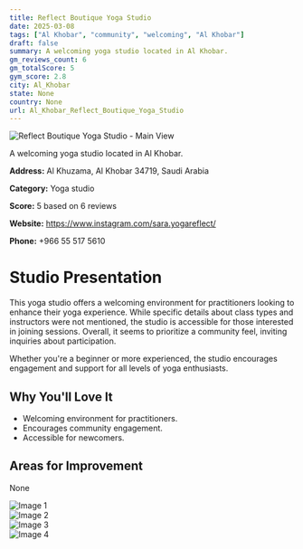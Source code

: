 ```yaml
---
title: Reflect Boutique Yoga Studio
date: 2025-03-08
tags: ["Al Khobar", "community", "welcoming", "Al Khobar"]  
draft: false
summary: A welcoming yoga studio located in Al Khobar.
gm_reviews_count: 6
gm_totalScore: 5
gym_score: 2.8
city: Al_Khobar
state: None
country: None
url: Al_Khobar_Reflect_Boutique_Yoga_Studio
---
```


<div className="aspect-[16/9] relative my-8">
  <img 
    src="https://lh3.googleusercontent.com/p/AF1QipO7jRZlminYYlbPfMdXp7-hc36zs4fEO8kEjE95=w1920-h1080-k-no"
    alt="Reflect Boutique Yoga Studio - Main View"
    className="object-cover absolute inset-0 w-full h-full rounded-lg"
  />
</div>

A welcoming yoga studio located in Al Khobar.

**Address:** Al Khuzama, Al Khobar 34719, Saudi Arabia

**Category:** Yoga studio

**Score:** 5 based on 6 reviews

**Website:** https://www.instagram.com/sara.yogareflect/

**Phone:** +966 55 517 5610

# Studio Presentation

This yoga studio offers a welcoming environment for practitioners looking to enhance their yoga experience. While specific details about class types and instructors were not mentioned, the studio is accessible for those interested in joining sessions. Overall, it seems to prioritize a community feel, inviting inquiries about participation.

Whether you're a beginner or more experienced, the studio encourages engagement and support for all levels of yoga enthusiasts.

## Why You'll Love It

- Welcoming environment for practitioners.
- Encourages community engagement.
- Accessible for newcomers.

## Areas for Improvement

None

<div className="grid grid-cols-1 xl:grid-cols-2 gap-4 my-8">
<div className="aspect-[4/3] relative"><img src="https://lh5.googleusercontent.com/p/AF1QipPpNZZVDDZ7feBVQdWV0vUANUePOWnz-9NyIUhu=w1920-h1080-k-no" alt="Image 1" className="object-cover absolute inset-0 w-full h-full rounded-lg" /></div>
<div className="aspect-[4/3] relative"><img src="https://lh5.googleusercontent.com/p/AF1QipMjdKWf8fKbY4VXs4yD3_bjqy-7epFq6ymJohfe=w1920-h1080-k-no" alt="Image 2" className="object-cover absolute inset-0 w-full h-full rounded-lg" /></div>
<div className="aspect-[4/3] relative"><img src="https://lh5.googleusercontent.com/p/AF1QipPQErdyXCtVmNa8uXt7u0oroXRlxgo5q44hWBCb=w1920-h1080-k-no" alt="Image 3" className="object-cover absolute inset-0 w-full h-full rounded-lg" /></div>
<div className="aspect-[4/3] relative"><img src="https://lh5.googleusercontent.com/p/AF1QipOCjdmTcv_q1XAjM5YaDBwVO0RGBTE7yjxdII7R=w1920-h1080-k-no" alt="Image 4" className="object-cover absolute inset-0 w-full h-full rounded-lg" /></div>
</div>